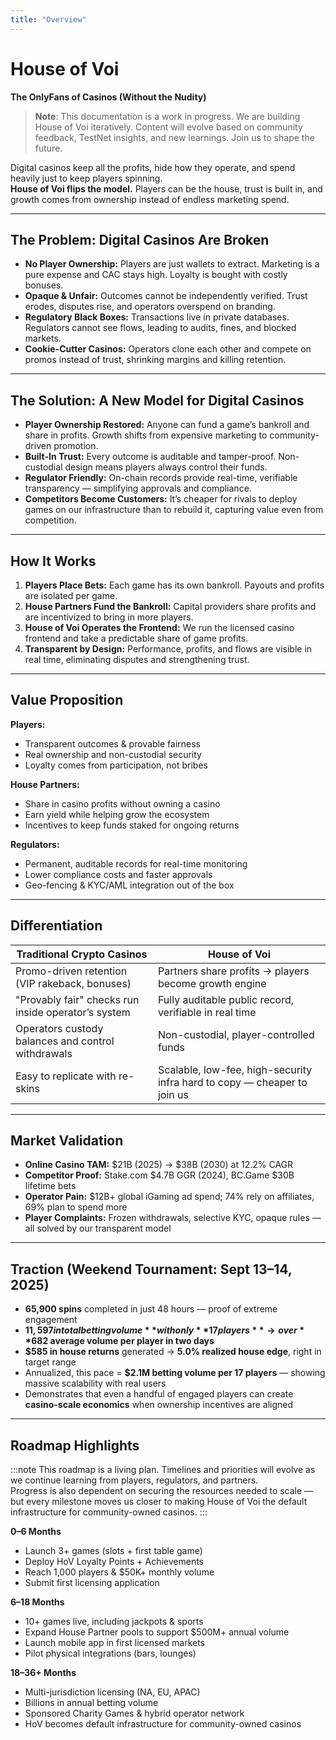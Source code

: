 ```yaml
---
title: "Overview"
---
```


# House of Voi  
**The OnlyFans of Casinos (Without the Nudity)**  

> **Note**: This documentation is a work in progress. We are building House of Voi iteratively. Content will evolve based on community feedback, TestNet insights, and new learnings. Join us to shape the future.

Digital casinos keep all the profits, hide how they operate, and spend heavily just to keep players spinning.  
**House of Voi flips the model.** Players can be the house, trust is built in, and growth comes from ownership instead of endless marketing spend.

---

## The Problem: Digital Casinos Are Broken
- **No Player Ownership:** Players are just wallets to extract. Marketing is a pure expense and CAC stays high. Loyalty is bought with costly bonuses.  
- **Opaque & Unfair:** Outcomes cannot be independently verified. Trust erodes, disputes rise, and operators overspend on branding.  
- **Regulatory Black Boxes:** Transactions live in private databases. Regulators cannot see flows, leading to audits, fines, and blocked markets.  
- **Cookie-Cutter Casinos:** Operators clone each other and compete on promos instead of trust, shrinking margins and killing retention.

---

## The Solution: A New Model for Digital Casinos
- **Player Ownership Restored:** Anyone can fund a game’s bankroll and share in profits. Growth shifts from expensive marketing to community-driven promotion.  
- **Built-In Trust:** Every outcome is auditable and tamper-proof. Non-custodial design means players always control their funds.  
- **Regulator Friendly:** On-chain records provide real-time, verifiable transparency — simplifying approvals and compliance.  
- **Competitors Become Customers:** It’s cheaper for rivals to deploy games on our infrastructure than to rebuild it, capturing value even from competition.

---

## How It Works
1. **Players Place Bets:** Each game has its own bankroll. Payouts and profits are isolated per game.  
2. **House Partners Fund the Bankroll:** Capital providers share profits and are incentivized to bring in more players.  
3. **House of Voi Operates the Frontend:** We run the licensed casino frontend and take a predictable share of game profits.  
4. **Transparent by Design:** Performance, profits, and flows are visible in real time, eliminating disputes and strengthening trust.

---

## Value Proposition
**Players:**  
- Transparent outcomes & provable fairness  
- Real ownership and non-custodial security  
- Loyalty comes from participation, not bribes  

**House Partners:**  
- Share in casino profits without owning a casino  
- Earn yield while helping grow the ecosystem  
- Incentives to keep funds staked for ongoing returns  

**Regulators:**  
- Permanent, auditable records for real-time monitoring  
- Lower compliance costs and faster approvals  
- Geo-fencing & KYC/AML integration out of the box  

---

## Differentiation
| Traditional Crypto Casinos | **House of Voi** |
|---------------------------|-----------------|
| Promo-driven retention (VIP rakeback, bonuses) | Partners share profits → players become growth engine |
| "Provably fair" checks run inside operator’s system | Fully auditable public record, verifiable in real time |
| Operators custody balances and control withdrawals | Non-custodial, player-controlled funds |
| Easy to replicate with re-skins | Scalable, low-fee, high-security infra hard to copy — cheaper to join us |

---

## Market Validation
- **Online Casino TAM:** $21B (2025) → $38B (2030) at 12.2% CAGR  
- **Competitor Proof:** Stake.com $4.7B GGR (2024), BC.Game $30B lifetime bets  
- **Operator Pain:** $12B+ global iGaming ad spend; 74% rely on affiliates, 69% plan to spend more  
- **Player Complaints:** Frozen withdrawals, selective KYC, opaque rules — all solved by our transparent model  

---

## Traction (Weekend Tournament: Sept 13–14, 2025)

- **65,900 spins** completed in just 48 hours — proof of extreme engagement  
- **$11,597 in total betting volume** with only **17 players** → over **$682 average volume per player in two days**  
- **$585 in house returns** generated → **5.0% realized house edge**, right in target range  
- Annualized, this pace = **$2.1M betting volume per 17 players** — showing massive scalability with real users  
- Demonstrates that even a handful of engaged players can create **casino-scale economics** when ownership incentives are aligned

---

## Roadmap Highlights

:::note
This roadmap is a living plan. Timelines and priorities will evolve as we continue learning from players, regulators, and partners.  
Progress is also dependent on securing the resources needed to scale — but every milestone moves us closer to making House of Voi the default infrastructure for community-owned casinos.
:::

**0–6 Months**  
- Launch 3+ games (slots + first table game)  
- Deploy HoV Loyalty Points + Achievements  
- Reach 1,000 players & $50K+ monthly volume  
- Submit first licensing application  

**6–18 Months**  
- 10+ games live, including jackpots & sports  
- Expand House Partner pools to support $500M+ annual volume  
- Launch mobile app in first licensed markets  
- Pilot physical integrations (bars, lounges)  

**18–36+ Months**  
- Multi-jurisdiction licensing (NA, EU, APAC)  
- Billions in annual betting volume  
- Sponsored Charity Games & hybrid operator network  
- HoV becomes default infrastructure for community-owned casinos  